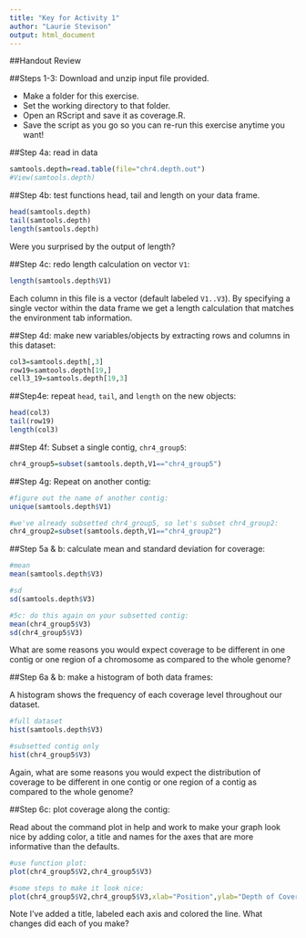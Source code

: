 ```yaml
---
title: "Key for Activity 1"
author: "Laurie Stevison"
output: html_document
---
```

##Handout Review

##Steps 1-3: Download and unzip input file provided.

* Make a folder for this exercise.
* Set the working directory to that folder.
* Open an RScript and save it as coverage.R.
* Save the script as you go so you can re-run this exercise anytime you want!

##Step 4a: read in data

```r
samtools.depth=read.table(file="chr4.depth.out")
#View(samtools.depth)
```

##Step 4b: test functions head, tail and length on your data frame.

```r
head(samtools.depth)
tail(samtools.depth)
length(samtools.depth)
```

Were you surprised by the output of length? 

##Step 4c: redo length calculation on vector `V1`:

```r
length(samtools.depth$V1)
```

Each column in this file is a vector (default labeled `V1..V3`). By specifying a single vector within the data frame we get a length calculation that matches the environment tab information. 

##Step 4d: make new variables/objects by extracting rows and columns in this dataset:

```r
col3=samtools.depth[,3]
row19=samtools.depth[19,]
cell3_19=samtools.depth[19,3]
```

##Step4e: repeat `head`, `tail`, and `length` on the new objects:

```r
head(col3)
tail(row19)
length(col3)
```

##Step 4f: Subset a single contig, `chr4_group5`:

```r
chr4_group5=subset(samtools.depth,V1=="chr4_group5")
```

##Step 4g: Repeat on another contig:

```r
#figure out the name of another contig:
unique(samtools.depth$V1)

#we've already subsetted chr4_group5, so let's subset chr4_group2:
chr4_group2=subset(samtools.depth,V1=="chr4_group2")
```

##Step 5a & b: calculate mean and standard deviation for coverage:

```r
#mean
mean(samtools.depth$V3)

#sd
sd(samtools.depth$V3)

#5c: do this again on your subsetted contig:
mean(chr4_group5$V3)
sd(chr4_group5$V3)
```

What are some reasons you would expect coverage to be different in one contig or one region of a chromosome as compared to the whole genome?


##Step 6a & b: make a histogram of both data frames:

A histogram shows the frequency of each coverage level throughout our dataset.

```r
#full dataset
hist(samtools.depth$V3)

#subsetted contig only
hist(chr4_group5$V3)
```

Again, what are some reasons you would expect the distribution of coverage to be different in one contig or one region of a contig as compared to the whole genome?


##Step 6c: plot coverage along the contig:

Read about the command plot in help and work to make your graph look nice by adding color, a title and names for the axes that are more informative than the defaults.

```r
#use function plot:
plot(chr4_group5$V2,chr4_group5$V3)

#some steps to make it look nice:
plot(chr4_group5$V2,chr4_group5$V3,xlab="Position",ylab="Depth of Coverage",main="chr4_group5 Coverage",type="l",lwd=3,col="blue")
```

Note I've added a title, labeled each axis and colored the line. What changes did each of you make?
